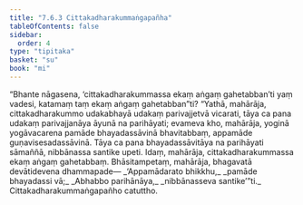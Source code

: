 ```yaml
---
title: "7.6.3 Cittakadharakummaṅgapañha"
tableOfContents: false
sidebar:
  order: 4
type: "tipitaka"
basket: "su"
book: "mi"
---
```



<DynamicBreadcrumb />

<Division number="277" book="mi" bookNo="28">

<Paragraph number="1941" book="mi">
“Bhante nāgasena, ‘cittakadharakummassa ekaṃ aṅgaṃ gahetabban’ti yaṃ vadesi, katamaṃ taṃ ekaṃ aṅgaṃ gahetabban”ti? “Yathā, mahārāja, cittakadharakummo udakabhayā udakaṃ parivajjetvā vicarati, tāya ca pana udakaṃ parivajjanāya āyunā na parihāyati; evameva kho, mahārāja, yoginā yogāvacarena pamāde bhayadassāvinā bhavitabbaṃ, appamāde guṇavisesadassāvinā. Tāya ca pana bhayadassāvitāya na parihāyati sāmaññā, nibbānassa santike upeti. Idaṃ, mahārāja, cittakadharakummassa ekaṃ aṅgaṃ gahetabbaṃ. Bhāsitampetaṃ, mahārāja, bhagavatā devātidevena dhammapade—
</Paragraph>

<Paragraph number="1942" type="verses" book="mi">
_‘Appamādarato bhikkhu,_  
_pamāde bhayadassi vā;_  
_Abhabbo parihānāya,_  
_nibbānasseva santike’”ti._  


</Paragraph>
</Division>

<Paragraph number="1943" type="center" book="mi">
Cittakadharakummaṅgapañho catuttho.
</Paragraph>